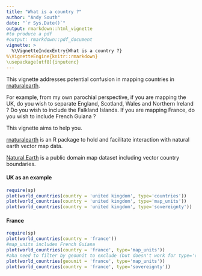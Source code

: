 ```yaml
---
title: "What is a country ?"
author: "Andy South"
date: "`r Sys.Date()`"
output: rmarkdown::html_vignette
#to produce a pdf
#output: rmarkdown::pdf_document
vignette: >
  %\VignetteIndexEntry{What is a country ?}
%\VignetteEngine{knitr::rmarkdown}
\usepackage[utf8]{inputenc}
---
```


This vignette addresses potential confusion in mapping countries in [rnaturalearth](https://github.com/AndySouth/rnaturalearth).  
    
For example, from my own parochial perspective, if you are mapping the UK, do you wish to separate England, Scotland, Wales and Northern Ireland ? Do you wish to include the Falkland Islands. If you are mapping France, do you wish to include French Guiana ?

This vignette aims to help you.

[rnaturalearth](https://github.com/AndySouth/rnaturalearth) is an R package to hold and facilitate interaction with natural earth vector map data.

[Natural Earth](http://www.naturalearthdata.com/) is a public domain map dataset including vector country boundaries. 



#### UK as an example
```r

require(sp)
plot(world_countries(country = 'united kingdom', type='countries'))
plot(world_countries(country = 'united kingdom', type='map_units'))
plot(world_countries(country = 'united kingdom', type='sovereignty'))

```

#### France
```r

require(sp)
plot(world_countries(country = 'france'))
#map_units includes French Guiana 
plot(world_countries(country = 'france', type='map_units'))
#aha need to filter by geounit to exclude (but doesn't work for type='countries')
plot(world_countries(geounit = 'france', type='map_units'))
plot(world_countries(country = 'france', type='sovereignty'))

```


